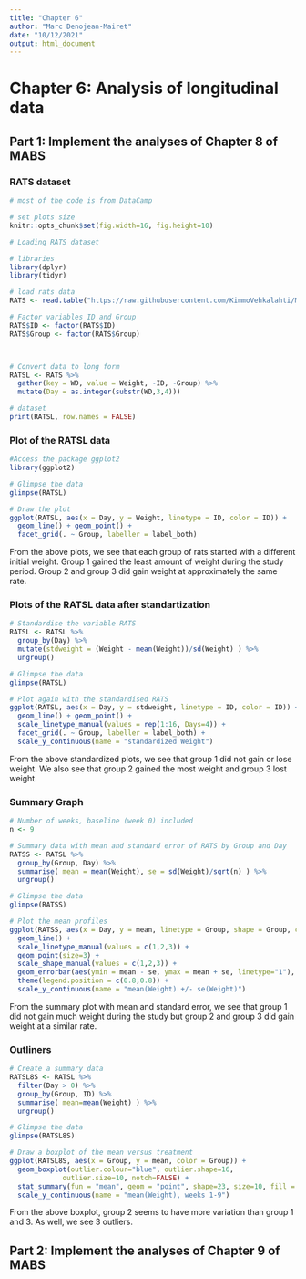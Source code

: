 ```yaml
---
title: "Chapter 6"
author: "Marc Denojean-Mairet"
date: "10/12/2021"
output: html_document
---
```


# Chapter 6: Analysis of longitudinal data

## Part 1: Implement the analyses of Chapter 8 of MABS

### RATS dataset
```r
# most of the code is from DataCamp

# set plots size
knitr::opts_chunk$set(fig.width=16, fig.height=10)

# Loading RATS dataset

# libraries
library(dplyr)
library(tidyr)

# load rats data
RATS <- read.table("https://raw.githubusercontent.com/KimmoVehkalahti/MABS/master/Examples/data/rats.txt", sep = "\t", header = TRUE)

# Factor variables ID and Group
RATS$ID <- factor(RATS$ID)
RATS$Group <- factor(RATS$Group)



# Convert data to long form
RATSL <- RATS %>%
  gather(key = WD, value = Weight, -ID, -Group) %>%
  mutate(Day = as.integer(substr(WD,3,4))) 

# dataset
print(RATSL, row.names = FALSE)

```

### Plot of the RATSL data

```r

#Access the package ggplot2
library(ggplot2)

# Glimpse the data
glimpse(RATSL)

# Draw the plot
ggplot(RATSL, aes(x = Day, y = Weight, linetype = ID, color = ID)) +
  geom_line() + geom_point() +
  facet_grid(. ~ Group, labeller = label_both)

```


From the above plots, we see that each group of rats started with a different initial weight.  Group 1 gained the least amount of weight during the study period.  Group 2 and group 3 did gain weight at approximately the same rate.

### Plots of the RATSL data after standartization

```r

# Standardise the variable RATS
RATSL <- RATSL %>%
  group_by(Day) %>%
  mutate(stdweight = (Weight - mean(Weight))/sd(Weight) ) %>%
  ungroup()

# Glimpse the data
glimpse(RATSL)

# Plot again with the standardised RATS
ggplot(RATSL, aes(x = Day, y = stdweight, linetype = ID, color = ID)) +
  geom_line() + geom_point() +
  scale_linetype_manual(values = rep(1:16, Days=4)) +
  facet_grid(. ~ Group, labeller = label_both) +
  scale_y_continuous(name = "standardized Weight")

```

From the above standardized plots, we see that group 1 did not gain or lose weight.  We also see that group 2 gained the most weight and group 3 lost weight.

### Summary Graph

```r

# Number of weeks, baseline (week 0) included
n <- 9

# Summary data with mean and standard error of RATS by Group and Day
RATSS <- RATSL %>%
  group_by(Group, Day) %>%
  summarise( mean = mean(Weight), se = sd(Weight)/sqrt(n) ) %>%
  ungroup()

# Glimpse the data
glimpse(RATSS)

# Plot the mean profiles
ggplot(RATSS, aes(x = Day, y = mean, linetype = Group, shape = Group, color = Group)) +
  geom_line() +
  scale_linetype_manual(values = c(1,2,3)) +
  geom_point(size=3) +
  scale_shape_manual(values = c(1,2,3)) +
  geom_errorbar(aes(ymin = mean - se, ymax = mean + se, linetype="1"), width=0.3) +
  theme(legend.position = c(0.8,0.8)) +
  scale_y_continuous(name = "mean(Weight) +/- se(Weight)")

```

From the summary plot with mean and standard error, we see that group 1 did not gain much weight during the study but group 2 and group 3 did gain weight at a similar rate.


### Outliners

```r

# Create a summary data
RATSL8S <- RATSL %>%
  filter(Day > 0) %>%
  group_by(Group, ID) %>%
  summarise( mean=mean(Weight) ) %>%
  ungroup()

# Glimpse the data
glimpse(RATSL8S)

# Draw a boxplot of the mean versus treatment
ggplot(RATSL8S, aes(x = Group, y = mean, color = Group)) +
  geom_boxplot(outlier.colour="blue", outlier.shape=16,
             outlier.size=10, notch=FALSE) +
  stat_summary(fun = "mean", geom = "point", shape=23, size=10, fill =  "red") +
  scale_y_continuous(name = "mean(Weight), weeks 1-9")


```

From the above boxplot, group 2 seems to have more variation than group 1 and 3.  As well, we see 3 outliers.

## Part 2: Implement the analyses of Chapter 9 of MABS

```r

```

